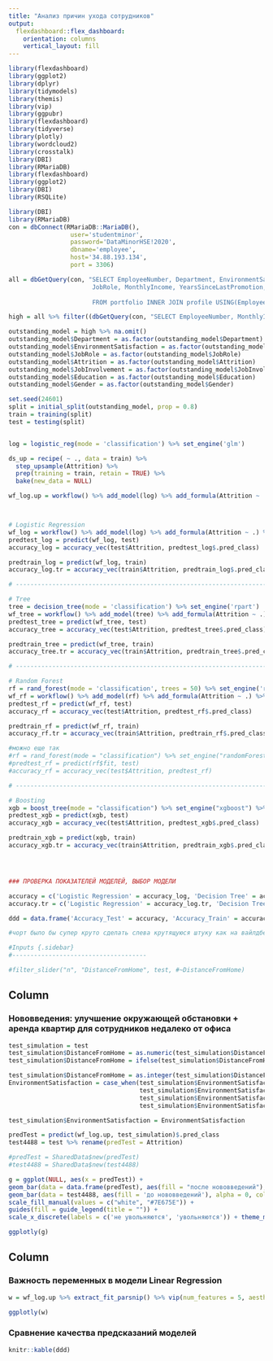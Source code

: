 ```yaml
---
title: "Анализ причин ухода сотрудников"
output: 
  flexdashboard::flex_dashboard:
    orientation: columns
    vertical_layout: fill
---
```


<style>
.navbar {
background-color:#FFFFFF;
border-color:#FFFFFF;
}
.navbar-brand {
color:black!important;
}

</style>

```r
library(flexdashboard)
library(ggplot2)
library(dplyr)
library(tidymodels)
library(themis)
library(vip)
library(ggpubr)
library(flexdashboard)
library(tidyverse)
library(plotly)
library(wordcloud2)
library(crosstalk)
library(DBI)
library(RMariaDB)
library(flexdashboard)
library(ggplot2)
library(DBI)
library(RSQLite)

library(DBI)
library(RMariaDB)
con = dbConnect(RMariaDB::MariaDB(), 
                 user='studentminor', 
                 password='DataMinorHSE!2020', 
                 dbname='employee', 
                 host='34.88.193.134',
                 port = 3306)

all = dbGetQuery(con, "SELECT EmployeeNumber, Department, EnvironmentSatisfaction, 
                       JobRole, MonthlyIncome, YearsSinceLastPromotion, Attrition, Age, Gender, DistanceFromHome, Education, YearsAtCompany, JobInvolvement
                       
                       FROM portfolio INNER JOIN profile USING(EmployeeNumber)")

high = all %>% filter((dbGetQuery(con, "SELECT EmployeeNumber, MonthlyIncome FROM portfolio"))$MonthlyIncome >= median((dbGetQuery(con, "SELECT EmployeeNumber, MonthlyIncome FROM portfolio"))$MonthlyIncome))

outstanding_model = high %>% na.omit()
outstanding_model$Department = as.factor(outstanding_model$Department)
outstanding_model$EnvironmentSatisfaction = as.factor(outstanding_model$EnvironmentSatisfaction)
outstanding_model$JobRole = as.factor(outstanding_model$JobRole)
outstanding_model$Attrition = as.factor(outstanding_model$Attrition)
outstanding_model$JobInvolvement = as.factor(outstanding_model$JobInvolvement)
outstanding_model$Education = as.factor(outstanding_model$Education)
outstanding_model$Gender = as.factor(outstanding_model$Gender)

set.seed(24601)
split = initial_split(outstanding_model, prop = 0.8)
train = training(split)
test = testing(split)


log = logistic_reg(mode = 'classification') %>% set_engine('glm')

ds_up = recipe( ~ ., data = train) %>%
  step_upsample(Attrition) %>% 
  prep(training = train, retain = TRUE) %>% 
  bake(new_data = NULL)

wf_log.up = workflow() %>% add_model(log) %>% add_formula(Attrition ~ .) %>% fit(ds_up)



# Logistic Regression
wf_log = workflow() %>% add_model(log) %>% add_formula(Attrition ~ .) %>% fit(train)
predtest_log = predict(wf_log, test)
accuracy_log = accuracy_vec(test$Attrition, predtest_log$.pred_class)

predtrain_log = predict(wf_log, train)
accuracy_log.tr = accuracy_vec(train$Attrition, predtrain_log$.pred_class)

# ------------------------------------------------------------------------------

# Tree
tree = decision_tree(mode = 'classification') %>% set_engine('rpart')
wf_tree = workflow() %>% add_model(tree) %>% add_formula(Attrition ~ .) %>% fit(train)
predtest_tree = predict(wf_tree, test)
accuracy_tree = accuracy_vec(test$Attrition, predtest_tree$.pred_class)

predtrain_tree = predict(wf_tree, train)
accuracy_tree.tr = accuracy_vec(train$Attrition, predtrain_tree$.pred_class)

# ------------------------------------------------------------------------------

# Random Forest
rf = rand_forest(mode = 'classification', trees = 50) %>% set_engine('randomForest')
wf_rf = workflow() %>% add_model(rf) %>% add_formula(Attrition ~ .) %>% fit(train)
predtest_rf = predict(wf_rf, test)
accuracy_rf = accuracy_vec(test$Attrition, predtest_rf$.pred_class)

predtrain_rf = predict(wf_rf, train)
accuracy_rf.tr = accuracy_vec(train$Attrition, predtrain_rf$.pred_class)

#можно еще так
#rf = rand_forest(mode = "classification") %>% set_engine("randomForest") %>% fit(Attrition ~ ., data = train)
#predtest_rf = predict(rf$fit, test)
#accuracy_rf = accuracy_vec(test$Attrition, predtest_rf)

# ------------------------------------------------------------------------------

# Boosting
xgb = boost_tree(mode = "classification") %>% set_engine("xgboost") %>% fit(Attrition ~ ., data = train)
predtest_xgb = predict(xgb, test)
accuracy_xgb = accuracy_vec(test$Attrition, predtest_xgb$.pred_class)

predtrain_xgb = predict(xgb, train)
accuracy_xgb.tr = accuracy_vec(train$Attrition, predtrain_xgb$.pred_class)




### ПРОВЕРКА ПОКАЗАТЕЛЕЙ МОДЕЛЕЙ, ВЫБОР МОДЕЛИ

accuracy = c('Logistic Regression' = accuracy_log, 'Decision Tree' = accuracy_tree, 'Random Forest' = accuracy_rf, 'Boosting' = accuracy_xgb)
accuracy.tr = c('Logistic Regression' = accuracy_log.tr, 'Decision Tree' = accuracy_tree.tr, 'Random Forest' = accuracy_rf.tr, 'Boosting' = accuracy_xgb.tr)

ddd = data.frame('Accuracy_Test' = accuracy, 'Accuracy_Train' = accuracy.tr) %>% arrange(-accuracy)
```

```r
#чорт было бы супер круто сделать слева крутящуюся штуку как на вайлдбериз, чтобы там в зависимости от изменения ВСЕХ ПЕРЕМЕННЫХ менялись графики.... но я так хочу спать..
```


```r
#Inputs {.sidebar}
#-------------------------------------

#filter_slider("n", "DistanceFromHome", test, #~DistanceFromHome)
```

Column {data-width=700}
-----------------------------------------------------------------------

### Нововведения: улучшение окружающей обстановки + аренда квартир для сотрудников недалеко от офиса

```r
test_simulation = test
test_simulation$DistanceFromHome = as.numeric(test_simulation$DistanceFromHome)
test_simulation$DistanceFromHome = ifelse(test_simulation$DistanceFromHome>=5, 5, test_simulation$DistanceFromHome)

test_simulation$DistanceFromHome = as.integer(test_simulation$DistanceFromHome)
EnvironmentSatisfaction = case_when(test_simulation$EnvironmentSatisfaction == 'Low' ~ 'Very High',
                                    test_simulation$EnvironmentSatisfaction == 'Medium' ~ 'Very High',
                                    test_simulation$EnvironmentSatisfaction == 'High' ~ 'Very High',
                                    test_simulation$EnvironmentSatisfaction == 'Very High' ~ 'Very High')

test_simulation$EnvironmentSatisfaction = EnvironmentSatisfaction

predTest = predict(wf_log.up, test_simulation)$.pred_class
test4488 = test %>% rename(predTest = Attrition)

#predTest = SharedData$new(predTest)
#test4488 = SharedData$new(test4488)

g = ggplot(NULL, aes(x = predTest)) + 
geom_bar(data = data.frame(predTest), aes(fill = "после нововведений"), alpha = 1, col = 'white') +
geom_bar(data = test4488, aes(fill = 'до нововведений'), alpha = 0, col = 'black') +
scale_fill_manual(values = c("white", "#7E675E")) +
guides(fill = guide_legend(title = "")) + 
scale_x_discrete(labels = c('не увольняются', 'увольняются')) + theme_minimal() + xlab('') + ylab('')  + theme(text = element_text(size = 12))

ggplotly(g)
```

Column
-----------------------------------------------------------------------

### Важность переменных в модели Linear Regression

```r
w = wf_log.up %>% extract_fit_parsnip() %>% vip(num_features = 5, aesthetics = list(fill = "#8593AE")) + theme_minimal() + theme(text = element_text(size = 10))

ggplotly(w)
```

### Сравнение качества предсказаний моделей

```r
knitr::kable(ddd)
```
